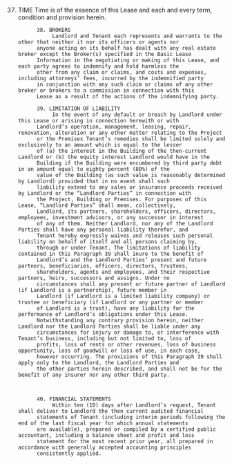 37. TIME
                   Time is of the essence of this Lease and each and every term, condition and provision herein.

              38. BROKERS
                   Landlord and Tenant each represents and warrants to the other that neither it nor its officers or agents nor
              anyone acting on its behalf has dealt with any real estate broker except the Broker(s) specified in the Basic Lease
              Information in the negotiating or making of this Lease, and each party agrees to indemnify and hold harmless the
              other from any claim or claims, and costs and expenses, including attorneys’ fees, incurred by the indemnified party
              in conjunction with any such claim or claims of any other broker or brokers to a commission in connection with this
              Lease as a result of the actions of the indemnifying party.

              39. LIMITATION OF LIABILITY
                   In the event of any default or breach by Landlord under this Lease or arising in connection herewith or with
              Landlord’s operation, management, leasing, repair, renovation, alteration or any other matter relating to the Project
              or the Premises Tenant’s remedies shall be limited solely and exclusively to an amount which is equal to the lesser
              of (a) the interest in the Building of the then-current Landlord or (b) the equity interest Landlord would have in the
              Building if the Building were encumbered by third party debt in an amount equal to eighty percent (80%) of the
              value of the Building (as such value is reasonably determined by Landlord) provided that in no event shall such
              liability extend to any sales or insurance proceeds received by Landlord or the “Landlord Parties” in connection with
              the Project, Building or Premises. For purposes of this Lease, “Landlord Parties” shall mean, collectively,
              Landlord, its partners, shareholders, officers, directors, employees, investment advisors, or any successor in interest
              of any of them. Neither Landlord, nor any of the Landlord Parties shall have any personal liability therefor, and
              Tenant hereby expressly waives and releases such personal liability on behalf of itself and all persons claiming by,
              through or under Tenant. The limitations of liability contained in this Paragraph 39 shall inure to the benefit of
              Landlord’s and the Landlord Parties’ present and future partners, beneficiaries, officers, directors, trustees,
              shareholders, agents and employees, and their respective partners, heirs, successors and assigns. Under no
              circumstances shall any present or future partner of Landlord (if Landlord is a partnership), future member in
              Landlord (if Landlord is a limited liability company) or trustee or beneficiary (if Landlord or any partner or member
              of Landlord is a trust), have any liability for the performance of Landlord’s obligations under this Lease.
              Notwithstanding any contrary provision herein, neither Landlord nor the Landlord Parties shall be liable under any
              circumstances for injury or damage to, or interference with Tenant’s business, including but not limited to, loss of
              profits, loss of rents or other revenues, loss of business opportunity, loss of goodwill or loss of use, in each case,
              however occurring. The provisions of this Paragraph 39 shall apply only to the Landlord, the Landlord Parties and
              the other parties herein described, and shall not be for the benefit of any insurer nor any other third party.



              40. FINANCIAL STATEMENTS
                   Within ten (10) days after Landlord’s request, Tenant shall deliver to Landlord the then current audited financial
              statements of Tenant (including interim periods following the end of the last fiscal year for which annual statements
              are available), prepared or compiled by a certified public accountant, including a balance sheet and profit and loss
              statement for the most recent prior year, all prepared in accordance with generally accepted accounting principles
              consistently applied.